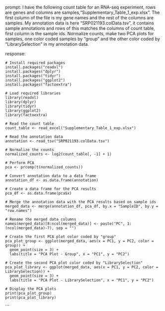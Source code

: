 prompt:
I have the following count table for an RNA-seq experiment, rows are genes and columns are samples,"Supplementary_Table_1_exp.xlsx". The first column of the file is my gene names and the rest of the columns are samples. My annotation data is here "SRP021193.colData.tsv", it contains sample annotations and rows of this matches the columns of count table, first column is the sample ids. Normalize counts, make two PCA plots for samples, one color coded samples by "group" and the other color coded by "LibrarySelection" in my annotation data.

response:
```
# Install required packages
install.packages("readxl")
install.packages("dplyr")
install.packages("tidyr")
install.packages("ggplot2")
install.packages("factoextra")

# Load required libraries
library(readxl)
library(dplyr)
library(tidyr)
library(ggplot2)
library(factoextra)

# Read the count table
count_table <- read_excel("Supplementary_Table_1_exp.xlsx")

# Read the annotation data
annotation <- read_tsv("SRP021193.colData.tsv")

# Normalize the counts
normalized_counts <- log2(count_table[, -1] + 1)

# Perform PCA
pca <- prcomp(t(normalized_counts))

# Convert annotation data to a data frame
annotation_df <- as.data.frame(annotation)

# Create a data frame for the PCA results
pca_df <- as.data.frame(pca$x)

# Merge the annotation data with the PCA results based on sample ids
merged_data <- merge(annotation_df, pca_df, by.x = "SampleID", by.y = "row.names")

# Rename the merged data columns
names(merged_data)[8:ncol(merged_data)] <- paste("PC", 1:(ncol(merged_data)-7), sep = "")

# Create the first PCA plot color coded by "group"
pca_plot_group <- ggplot(merged_data, aes(x = PC1, y = PC2, color = group)) +
  geom_point(size = 3) +
  labs(title = "PCA Plot - Group", x = "PC1", y = "PC2")

# Create the second PCA plot color coded by "LibrarySelection"
pca_plot_library <- ggplot(merged_data, aes(x = PC1, y = PC2, color = LibrarySelection)) +
  geom_point(size = 3) +
  labs(title = "PCA Plot - LibrarySelection", x = "PC1", y = "PC2")

# Display the PCA plots
print(pca_plot_group)
print(pca_plot_library)
```
```
